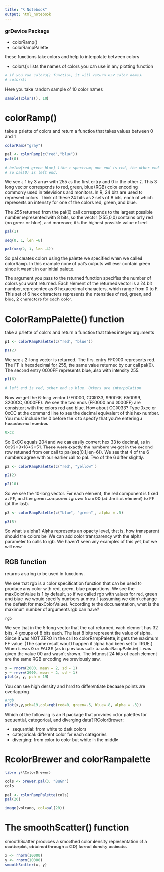 ```yaml
---
title: "R Notebook"
output: html_notebook
---
```


###  grDevice Package

* colorRamp()
* colorRampPalette

these functions take colors and help to interpolate between colors

* colors(): lists the names of colors you can use in any plotting function
```r
# if you run colors() function, it will return 657 color names.
# colors()
```

Here you take random sample of 10 color names

```r
sample(colors(), 10)
```

# colorRamp()

take a palette of colors and return a function that takes values between 0 and 1

```r
colorRamp("gray")
```


```r
pal <- colorRamp(c("red","blue"))
pal(0)

# below[red green blue] like a spectrum; one end is red, the other end is blue
# so pal(0) is left end.
```

We see a 1 by 3 array with 255 as the first entry and 0 in the other 2. This 3 long vector corresponds to red, green, blue (RGB) color encoding commonly used in televisions and monitors. In R, 24 bits are used to represent colors. Think of these 24 bits as 3 sets of 8 bits, each of which represents an intensity for one of the colors red, green, and blue.

The 255 returned from the pal(0) call corresponds to the largest possible number
represented with 8 bits, so the vector (255,0,0) contains only red (no green or blue), and moreover, it's the highest possible value of red.

```r
pal(1)
```

```r
seq(0, 1, len =6)
```

```r
pal(seq(0, 1, len =6))
```

So pal creates colors using the palette we specified when we called colorRamp. In this example none of pal's outputs will ever contain green since it wasn't in our initial palette.

The argument you pass to the returned function specifies the number of colors you want returned. Each element of the returned vector is a 24 bit number, represented as 6 hexadecimal characters, which range from 0 to F. This set of 6 hex characters represents the intensities of red, green, and blue, 2 characters for each color.

# ColorRampPalette() function

take a palette of colors and return a function that takes integer arguments

```r
p1 <- colorRampPalette(c("red", "blue"))

p1(2)
```

 We see a 2-long vector is returned. The first entry FF0000 represents red. The FF is hexadecimal for 255, the same value returned by our call pal(0). The second entry 0000FF represents blue, also with intensity 255.
```r
p1(6)

# left end is red, other end is blue. Others are interpolation
```
 
 Now we get the 6-long vector (FF0000, CC0033, 990066, 650099, 3200CC, 0000FF). We see the two ends (FF0000 and 0000FF) are consistent with the colors red and blue. How about CC0033? Type 0xcc or 0xCC at the command line to see the decimal equivalent of this hex number. You must include the 0 before the x to specify that you're entering a hexadecimal number.
 
```r
0xcc
```
 
 
 So 0xCC equals 204 and we can easily convert hex 33 to decimal, as in 0x33=3*16+3=51. These were exactly the numbers we got in the second row returned from our call to pal(seq(0,1,len=6)). We see that 4 of the 6 numbers agree with our earlier call to pal. Two of the 6 differ slightly.


```r
p2 <- colorRampPalette(c("red", "yellow"))

p2(2)
```


```r
p2(10)
```
So we see the 10-long vector. For each element, the red component is fixed at FF, and the green component grows from 00 (at the first element) to FF (at the last).


```r
p3 <- colorRampPalette(c("blue", "green"), alpha = .5)

p3(5)
```


So what is alpha? Alpha represents an opacity level, that is, how transparent should the colors be. We can add color transparency with the alpha parameter to calls to rgb. We haven't seen any examples of this yet, but we will now.

## RGB function

returns a string to be used in functions.

We see that rgb is a color specification function that can be used to produce any color with red, green, blue proportions. We see the maxColorValue is 1 by default, so if we called rgb with values for red, green and blue, we would specify numbers at most 1 (assuming we didn't change the default for maxColorValue). According to the documentation, what is the maximum number of arguments rgb can have?


```r
rgb
```

We see that in the 5-long vector that the call returned, each element has 32 bits, 4 groups of 8 bits each. The last 8 bits represent the value of alpha. Since it was NOT ZERO in the call to colorRampPalette, it gets the maximum FF value. (The same result would happen if alpha had been set to TRUE.) When it was 0 or FALSE (as in previous calls to colorRampPalette) it was given the value 00 and wasn't shown. The leftmost 24 bits of each element are the same RGB encoding we previously saw.

```r
x = rnorm(2000, mean = 2, sd = 1)
y = rnorm(2000, mean = 2, sd = 1)
plot(x, y, pch = 19)
```
You can see high density and hard to differentiate because points are overlapping

```r
#rgb 
plot(x,y,pch=19,col=rgb(red=0, green=.5, blue=.8, alpha = .3))
```

Which of the following is an R package that provides color palettes for sequential, categorical, and diverging data? RColorBrewer: 

* sequential: from white to dark colors 
* categorical: different color for each categories
* diverging: from color to color but white in the middle

# RcolorBrewer and colorRampalette

```r
library(RColorBrewer)

cols <- brewer.pal(3, "BuGn")
cols
```
```r
pal <- colorRampPalette(cols)
pal(20)
```
```r
image(volcano, col=pal(20))
```

# The smoothScatter() function

smoothScatter produces a smoothed color density representation of a scatterplot, obtained through a (2D) kernel density estimate.

```r
x <- rnorm(10000)
y <- rnorm(10000)
smoothScatter(x, y)
```















 



